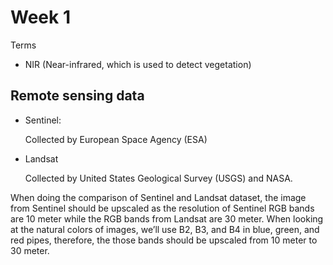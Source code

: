 # Week 1

Terms

-   NIR (Near-infrared, which is used to detect vegetation)

## Remote sensing data

-   Sentinel:

    Collected by European Space Agency (ESA)

-   Landsat

    Collected by United States Geological Survey (USGS) and NASA.

When doing the comparison of Sentinel and Landsat dataset, the image from Sentinel should be upscaled as the resolution of Sentinel RGB bands are 10 meter while the RGB bands from Landsat are 30 meter. When looking at the natural colors of images, we'll use B2, B3, and B4 in blue, green, and red pipes, therefore, the those bands should be upscaled from 10 meter to 30 meter.

